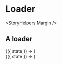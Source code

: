 

<Meta title="Components|Loaders" />

# Loader

<StoryHelpers.Margin />

## A loader

<Preview>
  <Story name="Loader">
    <div>
      <div>
        <StoryHelpers.StateCtrl label="Loader">
          {({ state }) => <Loader show={state} />}
        </StoryHelpers.StateCtrl>
      </div>
      <StoryHelpers.Margin />
      <div>
        <StoryHelpers.StateCtrl label="Fullscreen Loader">
          {({ state }) => <Loader fullScreen show={state} />}
        </StoryHelpers.StateCtrl>
      </div>
    </div>
  </Story>
</Preview>

<Props of={Loader} />

